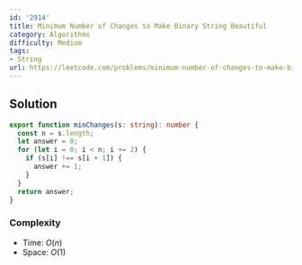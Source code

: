 ```yaml
---
id: '2914'
title: Minimum Number of Changes to Make Binary String Beautiful
category: Algorithms
difficulty: Medium
tags:
- String
url: https://leetcode.com/problems/minimum-number-of-changes-to-make-binary-string-beautiful
---
```


## Solution

```typescript filename="solution.ts" copy
export function minChanges(s: string): number {
  const n = s.length;
  let answer = 0;
  for (let i = 0; i < n; i += 2) {
    if (s[i] !== s[i + 1]) {
      answer += 1;
    }
  }
  return answer;
}
```

### Complexity

- Time: $O(n)$
- Space: $O(1)$


